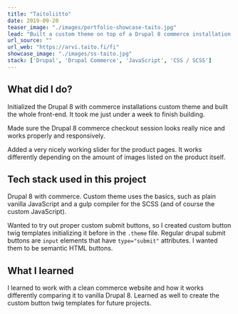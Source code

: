 ```yaml
---
title: "Taitoliitto"
date: 2019-09-20
teaser_image: "./images/portfolio-showcase-taito.jpg"
lead: "Built a custom theme on top of a Drupal 8 commerce installation. Styled the complete website and checkout parts."
url_source: ""
url_web: "https://arvi.taito.fi/fi"
showcase_image: "./images/ss-taito.jpg"
stack: ['Drupal', 'Drupal Commerce', 'JavaScript', 'CSS / SCSS']
---
```

## What did I do?

Initialized the Drupal 8  with commerce installations custom theme and built the whole front-end. It took me just under a week to finish building.

Made sure the Drupal 8 commerce checkout session looks really nice and works properly and responsively.

Added a very nicely working slider for the product pages. It works differently depending on the amount of images listed on the product itself.

## Tech stack used in this project

Drupal 8 with commerce. Custom theme uses the basics, such as plain vanilla JavaScript and a gulp compiler for the SCSS (and of course the custom JavaScript).

Wanted to try out proper custom submit buttons, so I created custom button twig templates initializing it before in the `.theme` file. Regular drupal submit buttons are `input` elements that have `type="submit"` attributes. I wanted them to be semantic HTML buttons.

## What I learned

I learned to work with a clean commerce website and how it works differently comparing it to vanilla Drupal 8. Learned as well to create the custom button twig templates for future projects.